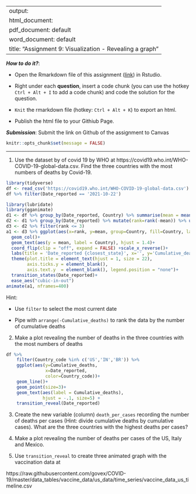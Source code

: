 
---
output: 
  html_document:
  pdf_document: default
  word_document: default
title: "Assignment 9: Visualization - Revealing a graph"
---

***How to do it?***: 

- Open the Rmarkdown file of this assignment ([link](fa2021_assignment9.Rmd)) in Rstudio. 

- Right under each **question**, insert  a code chunk (you can use the hotkey `Ctrl + Alt + I` to add a code chunk) and code the solution for the question. 

- `Knit` the rmarkdown file (hotkey: `Ctrl + Alt + K`) to export an html.  

-  Publish the html file to your Githiub Page. 

***Submission***: Submit the link on Github of the assignment to Canvas

```r
knitr::opts_chunk$set(message = FALSE)
```

-------

1. Use the dataset by of covid 19 by WHO at https://covid19.who.int/WHO-COVID-19-global-data.csv. Find the three countries with the most numbers of deaths by Covid-19. 
```r
library(tidyverse)
df <- read_csv('https://covid19.who.int/WHO-COVID-19-global-data.csv')
df %>% filter(Date_reported == '2021-10-22')
```
```r
library(lubridate)
library(gganimate)
d1 <- df %>% group_by(Date_reported, Country) %>% summarise(mean = mean(Cumulative_deaths, na.rm=TRUE))
d2 <- d1 %>% group_by(Date_reported) %>% mutate(rank=rank(-mean)) %>% ungroup()
d3 <- d2 %>% filter(rank <= 3)
a1 <- d3 %>% ggplot(aes(x=rank, y=mean, group=Country, fill=Country, label=Country))+
  geom_col()+
  geom_text(aes(y = mean, label = Country), hjust = 1.4)+ 
  coord_flip(clip = "off", expand = FALSE) +scale_x_reverse()+
  labs(title = 'Date_reported {closest_state}', x='', y='Cumulative_deaths', fill='Country')+
  theme(plot.title = element_text(hjust = 1, size = 22),
        axis.ticks.y = element_blank(),
        axis.text.y  = element_blank(), legend.position = "none")+
  transition_states(Date_reported)+
  ease_aes("cubic-in-out")
animate(a1, nframes=400)
```

Hint: 

-  Use `filter` to select the most current date 

-  Pipe with `arrange(-Cumulative_deaths)` to rank the data by the number of cumulative deaths


2. Make a plot revealing the number of deaths in the three countries with the most numbers of deaths
```r
df %>% 
    filter(Country_code %in% c('US','IN','BR')) %>% 
    ggplot(aes(y=Cumulative_deaths,
               x=Date_reported,
               color=Country_code))+ 
    geom_line()+
    geom_point(size=3)+
    geom_text(aes(label = Cumulative_deaths), 
              hjust = -.1, size=5) +
    transition_reveal(Date_reported)
```

3. Create the new variable (column) `death_per_cases` recording the number of deaths per cases (Hint: divide cumulative deaths by cumulative cases).  What are the three countries with the highest deaths per cases? 


4. Make a plot revealing the number of deaths per cases of the US, Italy and Mexico. 


5. Use `transition_reveal` to create three animated graph with the vaccination data at 


https://raw.githubusercontent.com/govex/COVID-19/master/data_tables/vaccine_data/us_data/time_series/vaccine_data_us_timeline.csv


